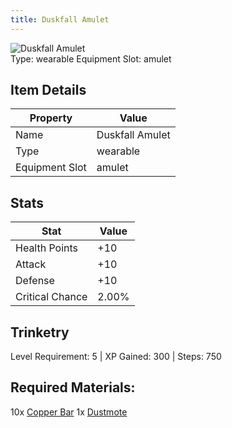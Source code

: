 ```yaml
---
title: Duskfall Amulet
---
```


<div className="flex items-start gap-6 mb-8">
  <div className="flex-shrink-0">
    <img src="/assets/resources/trinketry/amulets/copper_dustmote_amulet.png" alt="Duskfall Amulet" className="w-24 h-24 border rounded-lg" />
  </div>
  <div className="flex-1">
    <div className="space-y-2">
            <div className="flex flex-wrap gap-4 text-sm">
        <span className="px-2 py-1 bg-green-100 dark:bg-green-900 rounded-md">
          Type: wearable
        </span>
        <span className="px-2 py-1 bg-purple-100 dark:bg-purple-900 rounded-md">
          Equipment Slot: amulet
        </span>
      </div>
    </div>
  </div>
</div>

## Item Details
| Property | Value |
|----------|-------|
| Name | Duskfall Amulet |
| Type | wearable |
| Equipment Slot | amulet |

## Stats
| Stat | Value |
|------|-------|
| Health Points | +10 |
| Attack | +10 |
| Defense | +10 |
| Critical Chance | 2.00% |

## Trinketry
Level Requirement: 5 | XP Gained: 300 | Steps: 750

## Required Materials:
10x [Copper Bar](/docs/resources/individual/copper_bar)
1x [Dustmote](/docs/resources/individual/dustmote)
